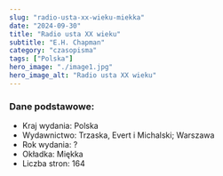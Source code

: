 ```yaml
---
slug: "radio-usta-xx-wieku-miekka"
date: "2024-09-30"
title: "Radio usta XX wieku"
subtitle: "E.H. Chapman"
category: "czasopisma"
tags: ["Polska"]
hero_image: "./image1.jpg"
hero_image_alt: "Radio usta XX wieku"
---
```


### Dane podstawowe:

- Kraj wydania: Polska
- Wydawnictwo: Trzaska, Evert i Michalski; Warszawa
- Rok wydania: ?
- Okładka: Miękka
- Liczba stron: 164
